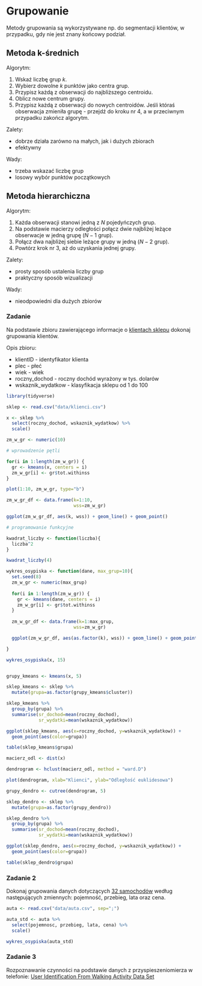 # Grupowanie

Metody grupowania są wykorzystywane np. do segmentacji klientów, w przypadku, gdy nie jest znany końcowy podział.

## Metoda k-średnich

Algorytm:

1. Wskaź liczbę grup $k$.
2. Wybierz dowolne $k$ punktów jako centra grup.
3. Przypisz każdą z obserwacji do najbliższego centroidu.
4. Oblicz nowe centrum grupy.
5. Przypisz każdą z obserwacji do nowych centroidów. Jeśli któraś obserwacja zmieniła grupę - przejdź do kroku nr 4, a w przeciwnym przypadku zakończ algorytm.

Zalety:

- dobrze działa zarówno na małych, jak i dużych zbiorach
- efektywny

Wady:

- trzeba wskazać liczbę grup
- losowy wybór punktów początkowych

## Metoda hierarchiczna

Algorytm:

1. Każda obserwacji stanowi jedną z $N$ pojedyńczych grup.
2. Na podstawie macierzy odległości połącz dwie najbliżej leżące obserwacje w jedną grupę ($N-1$ grup).
3. Połącz dwa najbliżej siebie leżące grupy w jedną ($N-2$ grup).
4. Powtórz krok nr 3, aż do uzyskania jednej grupy.

Zalety:

- prosty sposób ustalenia liczby grup
- praktyczny sposób wizualizacji

Wady:

- nieodpowiedni dla dużych zbiorów

### Zadanie

Na podstawie zbioru zawierającego informacje o [klientach sklepu](data/klienci.csv) dokonaj grupowania klientów.

Opis zbioru:

- klientID - identyfikator klienta
- plec - płeć
- wiek - wiek
- roczny_dochod - roczny dochód wyrażony w tys. dolarów
- wskaznik_wydatkow - klasyfikacja sklepu od 1 do 100

```r
library(tidyverse)

sklep <- read.csv("data/klienci.csv")

x <- sklep %>%
  select(roczny_dochod, wskaznik_wydatkow) %>%
  scale()

zm_w_gr <- numeric(10)

# wprowadzenie pętli

for(i in 1:length(zm_w_gr)) {
  gr <- kmeans(x, centers = i)
  zm_w_gr[i] <- gr$tot.withinss
}

plot(1:10, zm_w_gr, type="b")

zm_w_gr_df <- data.frame(k=1:10,
                         wss=zm_w_gr)

ggplot(zm_w_gr_df, aes(k, wss)) + geom_line() + geom_point()

# programowanie funkcyjne

kwadrat_liczby <- function(liczba){
  liczba^2
}

kwadrat_liczby(4)

wykres_osypiska <- function(dane, max_grup=10){
  set.seed(8)
  zm_w_gr <- numeric(max_grup)
  
  for(i in 1:length(zm_w_gr)) {
    gr <- kmeans(dane, centers = i)
    zm_w_gr[i] <- gr$tot.withinss
  }
  
  zm_w_gr_df <- data.frame(k=1:max_grup,
                         wss=zm_w_gr)

  ggplot(zm_w_gr_df, aes(as.factor(k), wss)) + geom_line() + geom_point()

}

wykres_osypiska(x, 15)


grupy_kmeans <- kmeans(x, 5)

sklep_kmeans <- sklep %>%
  mutate(grupa=as.factor(grupy_kmeans$cluster))

sklep_kmeans %>%
  group_by(grupa) %>%
  summarise(sr_dochod=mean(roczny_dochod),
            sr_wydatki=mean(wskaznik_wydatkow))

ggplot(sklep_kmeans, aes(x=roczny_dochod, y=wskaznik_wydatkow)) + 
  geom_point(aes(color=grupa))

table(sklep_kmeans$grupa)


```

```r
macierz_odl <- dist(x)

dendrogram <- hclust(macierz_odl, method = "ward.D")

plot(dendrogram, xlab="Klienci", ylab="Odległość euklidesowa")

grupy_dendro <- cutree(dendrogram, 5)

sklep_dendro <- sklep %>%
  mutate(grupa=as.factor(grupy_dendro))

sklep_dendro %>%
  group_by(grupa) %>%
  summarise(sr_dochod=mean(roczny_dochod),
            sr_wydatki=mean(wskaznik_wydatkow))

ggplot(sklep_dendro, aes(x=roczny_dochod, y=wskaznik_wydatkow)) + 
  geom_point(aes(color=grupa))

table(sklep_dendro$grupa)


```

### Zadanie 2

Dokonaj grupowania danych dotyczących [32 samochodów](data/auta.csv) według następujących zmiennych: pojemność, przebieg, lata oraz cena.

```r

auta <- read.csv("data/auta.csv", sep=";")

auta_std <- auta %>%
  select(pojemnosc, przebieg, lata, cena) %>%
  scale()

wykres_osypiska(auta_std)

```

### Zadanie 3

Rozpoznawanie czynności na podstawie danych z przyspieszeniomierza w telefonie: [User Identification From Walking Activity Data Set ](http://archive.ics.uci.edu/ml/datasets/User+Identification+From+Walking+Activity#)